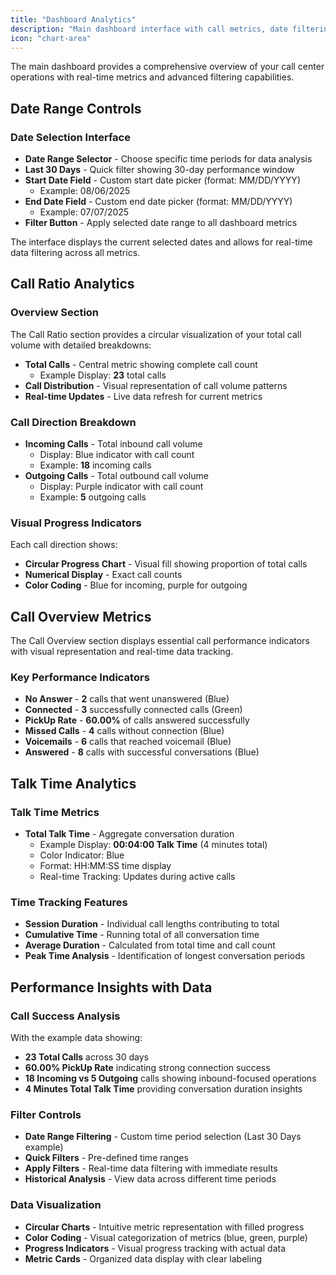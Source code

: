 ```yaml
---
title: "Dashboard Analytics"
description: "Main dashboard interface with call metrics, date filtering, and real-time analytics"
icon: "chart-area"
---
```


The main dashboard provides a comprehensive overview of your call center operations with real-time metrics and advanced filtering capabilities.

## Date Range Controls

### Date Selection Interface
- **Date Range Selector** - Choose specific time periods for data analysis
- **Last 30 Days** - Quick filter showing 30-day performance window
- **Start Date Field** - Custom start date picker (format: MM/DD/YYYY)
  - Example: 08/06/2025
- **End Date Field** - Custom end date picker (format: MM/DD/YYYY)
  - Example: 07/07/2025
- **Filter Button** - Apply selected date range to all dashboard metrics

The interface displays the current selected dates and allows for real-time data filtering across all metrics.

## Call Ratio Analytics

### Overview Section
The Call Ratio section provides a circular visualization of your total call volume with detailed breakdowns:

- **Total Calls** - Central metric showing complete call count
  - Example Display: **23** total calls
- **Call Distribution** - Visual representation of call volume patterns
- **Real-time Updates** - Live data refresh for current metrics

### Call Direction Breakdown
- **Incoming Calls** - Total inbound call volume
  - Display: Blue indicator with call count
  - Example: **18** incoming calls
- **Outgoing Calls** - Total outbound call volume  
  - Display: Purple indicator with call count
  - Example: **5** outgoing calls

### Visual Progress Indicators
Each call direction shows:
- **Circular Progress Chart** - Visual fill showing proportion of total calls
- **Numerical Display** - Exact call counts
- **Color Coding** - Blue for incoming, purple for outgoing

## Call Overview Metrics

The Call Overview section displays essential call performance indicators with visual representation and real-time data tracking.

### Key Performance Indicators
- **No Answer** - **2** calls that went unanswered (Blue)
- **Connected** - **3** successfully connected calls (Green)  
- **PickUp Rate** - **60.00%** of calls answered successfully
- **Missed Calls** - **4** calls without connection (Blue)
- **Voicemails** - **6** calls that reached voicemail (Blue)
- **Answered** - **8** calls with successful conversations (Blue)


## Talk Time Analytics

### Talk Time Metrics
- **Total Talk Time** - Aggregate conversation duration
  - Example Display: **00:04:00 Talk Time** (4 minutes total)
  - Color Indicator: Blue
  - Format: HH:MM:SS time display
  - Real-time Tracking: Updates during active calls

### Time Tracking Features
- **Session Duration** - Individual call lengths contributing to total
- **Cumulative Time** - Running total of all conversation time
- **Average Duration** - Calculated from total time and call count
- **Peak Time Analysis** - Identification of longest conversation periods

## Performance Insights with Data

### Call Success Analysis
With the example data showing:
- **23 Total Calls** across 30 days
- **60.00% PickUp Rate** indicating strong connection success
- **18 Incoming vs 5 Outgoing** calls showing inbound-focused operations
- **4 Minutes Total Talk Time** providing conversation duration insights


### Filter Controls
- **Date Range Filtering** - Custom time period selection (Last 30 Days example)
- **Quick Filters** - Pre-defined time ranges
- **Apply Filters** - Real-time data filtering with immediate results
- **Historical Analysis** - View data across different time periods

### Data Visualization
- **Circular Charts** - Intuitive metric representation with filled progress
- **Color Coding** - Visual categorization of metrics (blue, green, purple)
- **Progress Indicators** - Visual progress tracking with actual data
- **Metric Cards** - Organized data display with clear labeling

